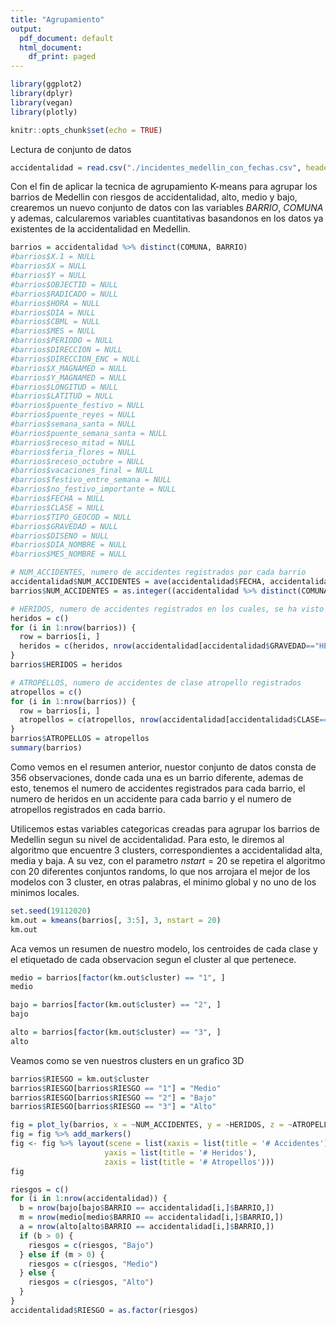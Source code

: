 ```yaml
---
title: "Agrupamiento"
output:
  pdf_document: default
  html_document:
    df_print: paged
---
```


```r
library(ggplot2)
library(dplyr)
library(vegan)
library(plotly)

knitr::opts_chunk$set(echo = TRUE)
```

Lectura de conjunto de datos
```r
accidentalidad = read.csv("./incidentes_medellin_con_fechas.csv", header = TRUE)
```

Con el fin de aplicar la tecnica de agrupamiento K-means para agrupar los barrios de Medellin con riesgos de accidentalidad, alto, medio y bajo, crearemos un nuevo conjunto de datos con las variables $BARRIO$, $COMUNA$ y ademas, calcularemos variables cuantitativas basandonos en los datos ya existentes de la accidentalidad en Medellin.
```r
barrios = accidentalidad %>% distinct(COMUNA, BARRIO)
#barrios$X.1 = NULL
#barrios$X = NULL
#barrios$Y = NULL
#barrios$OBJECTID = NULL
#barrios$RADICADO = NULL
#barrios$HORA = NULL
#barrios$DIA = NULL
#barrios$CBML = NULL
#barrios$MES = NULL
#barrios$PERIODO = NULL
#barrios$DIRECCION = NULL
#barrios$DIRECCION_ENC = NULL
#barrios$X_MAGNAMED = NULL
#barrios$Y_MAGNAMED = NULL
#barrios$LONGITUD = NULL
#barrios$LATITUD = NULL
#barrios$puente_festivo = NULL
#barrios$puente_reyes = NULL
#barrios$semana_santa = NULL
#barrios$puente_semana_santa = NULL
#barrios$receso_mitad = NULL
#barrios$feria_flores = NULL
#barrios$receso_octubre = NULL
#barrios$vacaciones_final = NULL
#barrios$festivo_entre_semana = NULL
#barrios$no_festivo_importante = NULL
#barrios$FECHA = NULL
#barrios$CLASE = NULL
#barrios$TIPO_GEOCOD = NULL
#barrios$GRAVEDAD = NULL
#barrios$DISENO = NULL
#barrios$DIA_NOMBRE = NULL
#barrios$MES_NOMBRE = NULL

# NUM_ACCIDENTES, numero de accidentes registrados por cada barrio
accidentalidad$NUM_ACCIDENTES = ave(accidentalidad$FECHA, accidentalidad$BARRIO, FUN = length)
barrios$NUM_ACCIDENTES = as.integer((accidentalidad %>% distinct(COMUNA, BARRIO, .keep_all = TRUE))$NUM_ACCIDENTES)

# HERIDOS, numero de accidentes registrados en los cuales, se ha visto implicado un herido
heridos = c()
for (i in 1:nrow(barrios)) {
  row = barrios[i, ]
  heridos = c(heridos, nrow(accidentalidad[accidentalidad$GRAVEDAD=="HERIDO" & accidentalidad$BARRIO==row$BARRIO,]))
}
barrios$HERIDOS = heridos

# ATROPELLOS, numero de accidentes de clase atropello registrados
atropellos = c()
for (i in 1:nrow(barrios)) {
  row = barrios[i, ]
  atropellos = c(atropellos, nrow(accidentalidad[accidentalidad$CLASE=="Atropello" & accidentalidad$BARRIO==row$BARRIO,]))
}
barrios$ATROPELLOS = atropellos
summary(barrios)
```
Como vemos en el resumen anterior, nuestor conjunto de datos consta de 356 observaciones, donde cada una es un barrio diferente, ademas de esto, tenemos el numero de accidentes registrados para cada barrio, el numero de heridos en un accidente para cada barrio y el numero de atropellos registrados en cada barrio.

Utilicemos estas variables categoricas creadas para agrupar los barrios de Medellin segun su nivel de accidentalidad. Para esto, le diremos al algoritmo que encuentre 3 clusters, correspondientes a accidentalidad alta, media y baja. A su vez, con el parametro $nstart = 20$ se repetira el algoritmo con 20 diferentes conjuntos randoms, lo que nos arrojara el mejor de los modelos con 3 cluster, en otras palabras, el minimo global y no uno de los minimos locales.
```r
set.seed(19112020)
km.out = kmeans(barrios[, 3:5], 3, nstart = 20)
km.out
```
Aca vemos un resumen de nuestro modelo, los centroides de cada clase y el etiquetado de cada observacion segun el cluster al que pertenece.

```r
medio = barrios[factor(km.out$cluster) == "1", ]
medio
```

```r
bajo = barrios[factor(km.out$cluster) == "2", ]
bajo
```

```r
alto = barrios[factor(km.out$cluster) == "3", ]
alto
```
Veamos como se ven nuestros clusters en un grafico 3D
```r
barrios$RIESGO = km.out$cluster
barrios$RIESGO[barrios$RIESGO == "1"] = "Medio"
barrios$RIESGO[barrios$RIESGO == "2"] = "Bajo"
barrios$RIESGO[barrios$RIESGO == "3"] = "Alto"

fig = plot_ly(barrios, x = ~NUM_ACCIDENTES, y = ~HERIDOS, z = ~ATROPELLOS,  color = ~RIESGO)
fig = fig %>% add_markers()
fig <- fig %>% layout(scene = list(xaxis = list(title = '# Accidentes'),
                     yaxis = list(title = '# Heridos'),
                     zaxis = list(title = '# Atropellos')))
fig
```

```r
riesgos = c()
for (i in 1:nrow(accidentalidad)) {
  b = nrow(bajo[bajo$BARRIO == accidentalidad[i,]$BARRIO,])
  m = nrow(medio[medio$BARRIO == accidentalidad[i,]$BARRIO,])
  a = nrow(alto[alto$BARRIO == accidentalidad[i,]$BARRIO,])
  if (b > 0) {
    riesgos = c(riesgos, "Bajo")
  } else if (m > 0) {
    riesgos = c(riesgos, "Medio")
  } else {
    riesgos = c(riesgos, "Alto")
  }
}
accidentalidad$RIESGO = as.factor(riesgos)
```